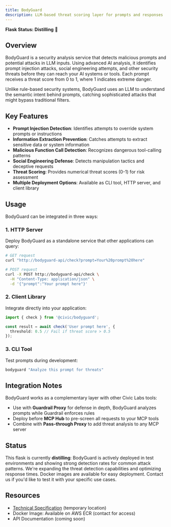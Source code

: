 ```yaml
---
title: BodyGuard
description: LLM-based threat scoring layer for prompts and responses
---
```


**Flask Status: Distilling** 🧪

## Overview

BodyGuard is a security analysis service that detects malicious prompts and potential attacks in LLM inputs. Using advanced AI analysis, it identifies prompt injection attacks, social engineering attempts, and other security threats before they can reach your AI systems or tools. Each prompt receives a threat score from 0 to 1, where 1 indicates extreme danger.

Unlike rule-based security systems, BodyGuard uses an LLM to understand the semantic intent behind prompts, catching sophisticated attacks that might bypass traditional filters.

## Key Features

- **Prompt Injection Detection**: Identifies attempts to override system prompts or instructions
- **Information Extraction Prevention**: Catches attempts to extract sensitive data or system information
- **Malicious Function Call Detection**: Recognizes dangerous tool-calling patterns
- **Social Engineering Defense**: Detects manipulation tactics and deceptive requests
- **Threat Scoring**: Provides numerical threat scores (0-1) for risk assessment
- **Multiple Deployment Options**: Available as CLI tool, HTTP server, and client library

## Usage

BodyGuard can be integrated in three ways:

### 1. HTTP Server
Deploy BodyGuard as a standalone service that other applications can query:
```bash
# GET request
curl "http://bodyguard-api/check?prompt=Your%20prompt%20here"

# POST request
curl -X POST http://bodyguard-api/check \
  -H "Content-Type: application/json" \
  -d '{"prompt":"Your prompt here"}'
```

### 2. Client Library
Integrate directly into your application:
```typescript
import { check } from '@civic/bodyguard';

const result = await check('User prompt here', {
  threshold: 0.5 // Fail if threat score > 0.5
});
```

### 3. CLI Tool
Test prompts during development:
```bash
bodyguard "Analyze this prompt for threats"
```

## Integration Notes

BodyGuard works as a complementary layer with other Civic Labs tools:
- Use with **Guardrail Proxy** for defense in depth, BodyGuard analyzes prompts while Guardrail enforces rules
- Deploy before **MCP Hub** to pre-screen all requests to your MCP tools
- Combine with **Pass-through Proxy** to add threat analysis to any MCP server

## Status

This flask is currently **distilling**: BodyGuard is actively deployed in test environments and showing strong detection rates for common attack patterns. We're expanding the threat detection capabilities and optimizing response times. Docker images are available for easy deployment. Contact us if you'd like to test it with your specific use cases.

## Resources

- [Technical Specification](/labs/bodyguard-spec-tmp) (temporary location)
- Docker Image: Available on AWS ECR (contact for access)
- API Documentation (coming soon)